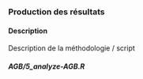 
### Production des résultats

#### Description {-}

Description de la méthodologie / script

#### _AGB/5_analyze-AGB.R_ {-}

```r
```


